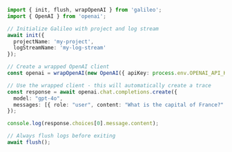 ```typescript TypeScript
import { init, flush, wrapOpenAI } from 'galileo';
import { OpenAI } from 'openai';

// Initialize Galileo with project and log stream
await init({
  projectName: 'my-project',
  logStreamName: 'my-log-stream'
});

// Create a wrapped OpenAI client
const openai = wrapOpenAI(new OpenAI({ apiKey: process.env.OPENAI_API_KEY }));

// Use the wrapped client - this will automatically create a trace
const response = await openai.chat.completions.create({
  model: "gpt-4o",
  messages: [{ role: "user", content: "What is the capital of France?" }],
});

console.log(response.choices[0].message.content);

// Always flush logs before exiting
await flush(); 
```